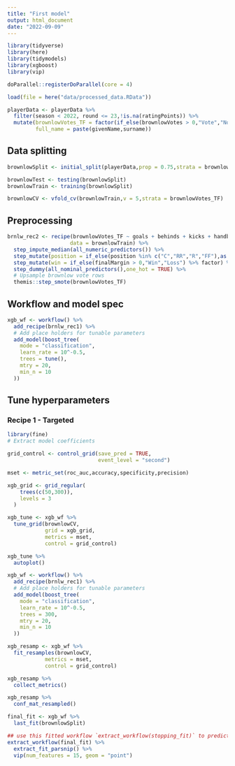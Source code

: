 ```yaml
---
title: "First model"
output: html_document
date: "2022-09-09"
---
```


```r
library(tidyverse)
library(here)
library(tidymodels)
library(xgboost)
library(vip)

doParallel::registerDoParallel(core = 4)

load(file = here("data/processed_data.RData"))

playerData <- playerData %>% 
  filter(season < 2022, round <= 23,!is.na(ratingPoints)) %>% 
  mutate(brownlowVotes_TF = factor(if_else(brownlowVotes > 0,"Vote","No_vote")),
         full_name = paste(givenName,surname))
```

## Data splitting

```r
brownlowSplit <- initial_split(playerData,prop = 0.75,strata = brownlowVotes_TF)

brownlowTest <- testing(brownlowSplit)
brownlowTrain <- training(brownlowSplit)

brownlowCV <- vfold_cv(brownlowTrain,v = 5,strata = brownlowVotes_TF)

```


## Preprocessing

```r
brnlw_rec2 <- recipe(brownlowVotes_TF ~ goals + behinds + kicks + handballs + disposals + marks + bounces + tackles + contestedPossessions + uncontestedPossessions + totalPossessions + inside50S + marksInside50 + contestedMarks + hitouts + onePercenters + disposalEfficiency + clangers + freesFor + freesAgainst + dreamTeamPoints + rebound50S + goalAssists + goalAccuracy + ratingPoints + turnovers + intercepts + tacklesInside50 + shotsAtGoal + scoreInvolvements + metresGained + centreClearances + stoppageClearances + totalClearances + effectiveKicks + kickEfficiency + kickToHandballRatio + effectiveDisposals + marksOnLead + interceptMarks + contestedPossessionRate + hitoutsToAdvantage + hitoutWinPercentage + hitoutToAdvantageRate + groundBallGets + f50GroundBallGets + scoreLaunches + pressureActs + defHalfPressureActs + spoils + ruckContests + brownlowVotes_TF + finalMargin + position,
                    data = brownlowTrain) %>% 
  step_impute_median(all_numeric_predictors()) %>% 
  step_mutate(position = if_else(position %in% c("C","RR","R","FF"),as.character(position),"Other") %>% factor) %>% 
  step_mutate(win = if_else(finalMargin > 0,"Win","Loss") %>% factor) %>% 
  step_dummy(all_nominal_predictors(),one_hot = TRUE) %>% 
  # Upsample brownlow vote rows
  themis::step_smote(brownlowVotes_TF)
```


## Workflow and model spec

```r
xgb_wf <- workflow() %>%
  add_recipe(brnlw_rec1) %>%
  # Add place holders for tunable parameters
  add_model(boost_tree(
    mode = "classification",
    learn_rate = 10^-0.5,
    trees = tune(),
    mtry = 20,
    min_n = 10
  ))
```

## Tune hyperparameters

### Recipe 1 - Targeted

```r
library(fine)
# Extract model coefficients

grid_control <- control_grid(save_pred = TRUE,
                             event_level = "second")

mset <- metric_set(roc_auc,accuracy,specificity,precision)

xgb_grid <- grid_regular(
    trees(c(50,300)),
    levels = 3
  )

xgb_tune <- xgb_wf %>% 
  tune_grid(brownlowCV,
            grid = xgb_grid,
            metrics = mset,
            control = grid_control)

xgb_tune %>% 
  autoplot()
```

```r
xgb_wf <- workflow() %>%
  add_recipe(brnlw_rec1) %>%
  # Add place holders for tunable parameters
  add_model(boost_tree(
    mode = "classification",
    learn_rate = 10^-0.5,
    trees = 300,
    mtry = 20,
    min_n = 10
  ))
```

```r
xgb_resamp <- xgb_wf %>% 
  fit_resamples(brownlowCV,
            metrics = mset,
            control = grid_control)

xgb_resamp %>% 
  collect_metrics()

xgb_resamp %>% 
  conf_mat_resampled()
```

```r
final_fit <- xgb_wf %>% 
  last_fit(brownlowSplit)

## use this fitted workflow `extract_workflow(stopping_fit)` to predict on new data
extract_workflow(final_fit) %>%
  extract_fit_parsnip() %>%
  vip(num_features = 15, geom = "point")
```

